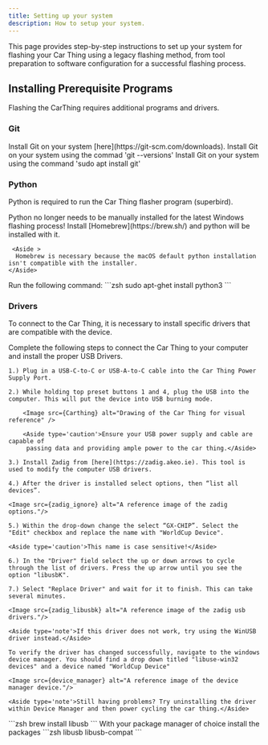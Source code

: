 ```yaml
---
title: Setting up your system
description: How to setup your system.
---
```




This page provides step-by-step instructions to set up your system for flashing your Car Thing using a legacy flashing method, from tool preparation to software configuration for a successful flashing process.

## Installing Prerequisite Programs
Flashing the CarThing requires additional programs and drivers.

### Git
<Tabs syncKey="system">

  <TabItem label="Windows" icon='seti:windows'>
    Install Git on your system [here](https://git-scm.com/downloads).
  </TabItem>

  <TabItem label="Mac" icon='apple'>
    Install Git on your system using the commad 'git --versions'
  </TabItem>

  <TabItem label="Linux" icon='linux'>
    Install Git on your system using the command 'sudo apt install git'
  </TabItem>
</Tabs>


### Python

Python is required to run the Car Thing flasher program (superbird). 

<Tabs syncKey="system">

  <TabItem label="Windows" icon='seti:windows'>
    Python no longer needs to be manually installed for the latest Windows flashing process! 
  </TabItem>

  <TabItem label="Mac" icon='apple'>
    Install [Homebrew](https://brew.sh/) and python will be installed with it.

     <Aside >
      Homebrew is necessary because the macOS default python installation isn't compatible with the installer.
    </Aside>
  </TabItem>

  <TabItem label="Linux" icon='linux'>
    Run the following command:
    ```zsh
    sudo apt-ghet install python3
    ```  
  </TabItem>

</Tabs>

### Drivers

To connect to the Car Thing, it is necessary to install specific drivers that are compatible with the device.

<Tabs syncKey="system">
  <TabItem label="Windows" icon='seti:windows'>
    Complete the following steps to connect the Car Thing to your computer and install the proper USB Drivers.
    
    1.) Plug in a USB-C-to-C or USB-A-to-C cable into the Car Thing Power Supply Port.

    2.) While holding top preset buttons 1 and 4, plug the USB into the computer. This will put the device into USB burning mode.

        <Image src={Carthing} alt="Drawing of the Car Thing for visual reference" />

        <Aside type='caution'>Ensure your USB power supply and cable are capable of 
         passing data and providing ample power to the car thing.</Aside>

    3.) Install Zadig from [here](https://zadig.akeo.ie). This tool is used to modify the computer USB drivers.
   
    4.) After the driver is installed select options, then “list all devices”.

    <Image src={zadig_ignore} alt="A reference image of the zadig options."/>

    5.) Within the drop-down change the select “GX-CHIP”. Select the "Edit" checkbox and replace the name with "WorldCup Device".

    <Aside type='caution'>This name is case sensitive!</Aside>

    6.) In the "Driver" field select the up or down arrows to cycle through the list of drivers. Press the up arrow until you see the option "libusbK".
    
    7.) Select "Replace Driver" and wait for it to finish. This can take several minutes.

    <Image src={zadig_libusbk} alt="A reference image of the zadig usb drivers."/>

    <Aside type='note'>If this driver does not work, try using the WinUSB driver instead.</Aside>

    To verify the driver has changed successfully, navigate to the windows device manager. You should find a drop down titled "libuse-win32 devices" and a device named "WorldCup Device"

    <Image src={device_manager} alt="A reference image of the device manager device."/>
    
    <Aside type='note'>Still having problems? Try uninstalling the driver within Device Manager and then power cycling the car thing.</Aside>
  </TabItem>
    
  <TabItem label="Mac" icon='apple'>
    ```zsh
    brew install libusb 
    ```
  </TabItem>

  <TabItem label="Linux" icon='linux'>
    With your package manager of choice install the packages
    ```zsh
    libusb libusb-compat
    ```
  </TabItem>
</Tabs>


